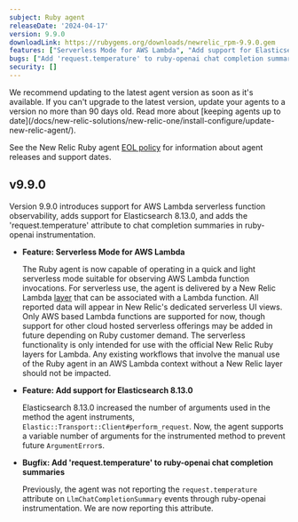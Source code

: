 ```yaml
---
subject: Ruby agent
releaseDate: '2024-04-17'
version: 9.9.0
downloadLink: https://rubygems.org/downloads/newrelic_rpm-9.9.0.gem
features: ["Serverless Mode for AWS Lambda", "Add support for Elasticsearch 8.13.0"]
bugs: ["Add 'request.temperature' to ruby-openai chat completion summaries"]
security: []
---
```


<Callout variant="important">
  We recommend updating to the latest agent version as soon as it's available. If you can't upgrade to the latest version, update your agents to a version no more than 90 days old. Read more about [keeping agents up to date](/docs/new-relic-solutions/new-relic-one/install-configure/update-new-relic-agent/).

  See the New Relic Ruby agent [EOL policy](https://docs.newrelic.com/docs/apm/agents/ruby-agent/getting-started/ruby-agent-eol-policy/) for information about agent releases and support dates.
</Callout>

## v9.9.0

Version 9.9.0 introduces support for AWS Lambda serverless function observability, adds support for Elasticsearch 8.13.0, and adds the 'request.temperature' attribute to chat completion summaries in ruby-openai instrumentation.

* **Feature: Serverless Mode for AWS Lambda**

  The Ruby agent is now capable of operating in a quick and light serverless mode suitable for observing AWS Lambda function invocations. For serverless use, the agent is delivered by a New Relic Lambda [layer](https://github.com/newrelic/newrelic-lambda-layers) that can be associated with a Lambda function. All reported data will appear in New Relic's dedicated serverless UI views. Only AWS based Lambda functions are supported for now, though support for other cloud hosted serverless offerings may be added in future depending on Ruby customer demand. The serverless functionality is only intended for use with the official New Relic Ruby layers for Lambda. Any existing workflows that involve the manual use of the Ruby agent in an AWS Lambda context without a New Relic layer should not be impacted.

* **Feature: Add support for Elasticsearch 8.13.0**

  Elasticsearch 8.13.0 increased the number of arguments used in the method the agent instruments, `Elastic::Transport::Client#perform_request`. Now, the agent supports a variable number of arguments for the instrumented method to prevent future `ArgumentError`s.

* **Bugfix: Add 'request.temperature' to ruby-openai chat completion summaries**

  Previously, the agent was not reporting the `request.temperature` attribute on `LlmChatCompletionSummary` events through ruby-openai instrumentation. We are now reporting this attribute.
